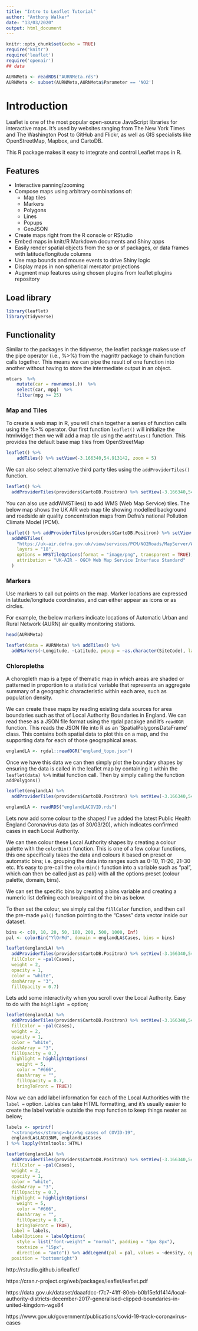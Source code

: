 ```yaml
---
title: "Intro to Leaflet Tutorial"
author: "Anthony Walker"
date: "13/03/2020"
output: html_document
---
```


```r
knitr::opts_chunk$set(echo = TRUE)
require("knitr")
require('leaflet')
require('openair')
## data

AURNMeta <- readRDS("AURNMeta.rds")
AURNMeta <- subset(AURNMeta,AURNMeta$Parameter == 'NO2')

```

# Introduction

Leaflet is one of the most popular open-source JavaScript libraries for interactive maps. It’s used by websites ranging from The New York Times and The Washington Post to GitHub and Flickr, as well as GIS specialists like OpenStreetMap, Mapbox, and CartoDB.

This R package makes it easy to integrate and control Leaflet maps in R.

## Features
* Interactive panning/zooming
* Compose maps using arbitrary combinations of:
    + Map tiles
    + Markers
    + Polygons
    + Lines
    + Popups
    + GeoJSON
* Create maps right from the R console or RStudio
* Embed maps in knitr/R Markdown documents and Shiny apps
* Easily render spatial objects from the sp or sf packages, or data frames with latitude/longitude columns
* Use map bounds and mouse events to drive Shiny logic
* Display maps in non spherical mercator projections
* Augment map features using chosen plugins from leaflet plugins repository

## Load library
```r
library(leaflet)
library(tidyverse)

```

## Functionality

Similar to the packages in the tidyverse, the leaflet package makes use of the pipe operator (i.e., %>%) from the magrittr package to chain function calls together. This means we can pipe the result of one function into another without having to store the intermediate output in an object. 

```r

mtcars  %>% 
    mutate(car = rownames(.))  %>% 
    select(car, mpg)  %>% 
    filter(mpg >= 25)  
```

### Map and Tiles 

To create a web map in R, you will chain together a series of function calls using the %>% operator. Our first function ```leaflet()``` will initialize the htmlwidget then we will add a map tile using the ```addTiles()``` function. This provides the default base map tiles from OpenStreetMap

```r
leaflet() %>%
    addTiles() %>% setView(-3.166340,54.913142, zoom = 5)
```

We can also select alternative third party tiles using the ```addProviderTiles()``` function. 

```r
leaflet() %>%
  addProviderTiles(providers$CartoDB.Positron) %>% setView(-3.166340,54.913142, zoom = 5)
```


You can also use addWMSTiles() to add WMS (Web Map Service) tiles. The below map shows the UK AIR web map tile showing modelled background and roadside air quality concentration maps from Defra's national Pollution Climate Model (PCM). 


```r
leaflet() %>% addProviderTiles(providers$CartoDB.Positron) %>% setView(-3.166340,54.913142, zoom = 5) %>%
  addWMSTiles(
    "https://uk-air.defra.gov.uk/view/services/PCM/NO2Roads/MapServer/WMSServer",
    layers = "18",
    options = WMSTileOptions(format = "image/png", transparent = TRUE),
    attribution = "UK-AIR - OGC® Web Map Service Interface Standard"
  )
```

### Markers

Use markers to call out points on the map. Marker locations are expressed in latitude/longitude coordinates, and can either appear as icons or as circles.

For example, the below markers indicate locations of Automatic Urban and Rural Network (AURN) air quality monitoring stations. 

```r
head(AURNMeta)

leaflet(data = AURNMeta) %>% addTiles() %>%
  addMarkers(~Longitude, ~Latitude, popup = ~as.character(SiteCode), label = ~as.character(SiteName))
```

### Chloropleths


A choropleth map is a type of thematic map in which areas are shaded or patterned in proportion to a statistical variable that represents an aggregate summary of a geographic characteristic within each area, such as population density.

We can create these maps by reading existing data sources for area boundaries such as that of Local Authority Boundaries in England. We can read these as a JSON file format using the rgdal pacakge and it's ```readOGR``` function. This reads the JSON file into R as an 'SpatialPolygonsDataFrame' class. This contains both spatial data to plot this on a map, and the supporting data for each of those geographical areas. 

```r
englandLA <- rgdal::readOGR("england_topo.json")
```

Once we have this data we can then simply plot the boundary shapes by ensuring the data is called in the leaflet map by containing it within the ```leaflet(data) %>%``` initial function call. Then by simply calling the function ```addPolygons()```


```r
leaflet(englandLA) %>%
  addProviderTiles(providers$CartoDB.Positron) %>% setView(-3.166340,54.913142, zoom = 5) %>% addPolygons()
```


```r
englandLA <- readRDS("englandLACOVID.rds")
```

Lets now add some colour to the shapes! I've added the latest Public Health England Coronavirus data (as of 30/03/20), which indicates confirmed cases in each Local Authority.

We can then colour these Local Authority shapes by creating a colour palette with the ```colorBin()``` function. This is one of a few colour functions, this one specifically takes the data and colours it based on preset or automatic bins; i.e. grouping the data into ranges such as 0-10, 11-20, 21-30 etc. It's easy to pre-call the ```colorBin()``` function into a variable such as "pal", which can then be called just as pal() with all the options preset (colour palette, domain, bins).

We can set the specific bins by creating a bins variable and creating a numeric list defining each breakpoint of the bin as below.

To then set the colour, we simply cal the ```fillColor``` function, and then call the pre-made ```pal()``` function pointing to the "Cases" data vector inside our dataset.

```r
bins <- c(0, 10, 20, 50, 100, 200, 500, 1000, Inf)
pal <- colorBin("YlOrRd", domain = englandLA$Cases, bins = bins)

leaflet(englandLA) %>%
  addProviderTiles(providers$CartoDB.Positron) %>% setView(-3.166340,54.913142, zoom = 5) %>% addPolygons(
  fillColor = ~pal(Cases),
  weight = 2,
  opacity = 1,
  color = "white",
  dashArray = "3",
  fillOpacity = 0.7)
```

Lets add some interactivity when you scroll over the Local Authority. Easy to do with the ```highlight = ``` option;


```r

leaflet(englandLA) %>%
  addProviderTiles(providers$CartoDB.Positron) %>% setView(-3.166340,54.913142, zoom = 5) %>% addPolygons(
  fillColor = ~pal(Cases),
  weight = 2,
  opacity = 1,
  color = "white",
  dashArray = "3",
  fillOpacity = 0.7,
  highlight = highlightOptions(
    weight = 5,
    color = "#666",
    dashArray = "",
    fillOpacity = 0.7,
    bringToFront = TRUE))

```

Now we can add label information for each of the Local Authorities with the ```label = ``` option. Lables can take HTML formatting, and it's usually easier to create the label variable outside the map function to keep things neater as below;

```r
labels <- sprintf(
  "<strong>%s</strong><br/>%g cases of COVID-19",
  englandLA$LAD13NM, englandLA$Cases
) %>% lapply(htmltools::HTML)

leaflet(englandLA) %>%
  addProviderTiles(providers$CartoDB.Positron) %>% setView(-3.166340,54.913142, zoom = 5) %>% addPolygons(
  fillColor = ~pal(Cases),
  weight = 2,
  opacity = 1,
  color = "white",
  dashArray = "3",
  fillOpacity = 0.7,
  highlight = highlightOptions(
    weight = 5,
    color = "#666",
    dashArray = "",
    fillOpacity = 0.7,
    bringToFront = TRUE),
  label = labels,
  labelOptions = labelOptions(
    style = list("font-weight" = "normal", padding = "3px 8px"),
    textsize = "15px",
    direction = "auto")) %>% addLegend(pal = pal, values = ~density, opacity = 0.7, title = "COVID-19 cases (as of 30/03/20)",
  position = "bottomright")


```



http://rstudio.github.io/leaflet/

https://cran.r-project.org/web/packages/leaflet/leaflet.pdf

https://data.gov.uk/dataset/daaafdcc-f7c7-41ff-80eb-b0b15efd1414/local-authority-districts-december-2017-generalised-clipped-boundaries-in-united-kingdom-wgs84

https://www.gov.uk/government/publications/covid-19-track-coronavirus-cases
